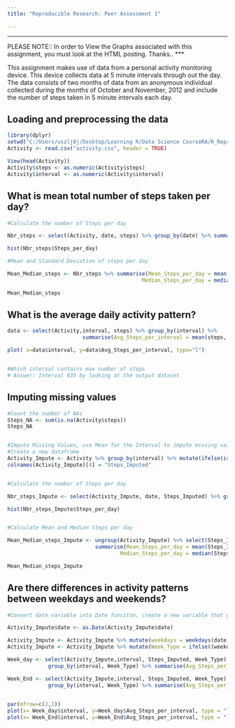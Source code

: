 ---
title: "Reproducible Research: Peer Assessment 1"

---
***
PLEASE NOTE:: In order to View the Graphs associated with this assignment, you must look at the HTML posting.  Thanks.. 
***

This assignment makes use of data from a personal activity monitoring device. This device collects data at 5 minute intervals through out the day. The data consists of two months of data from an anonymous individual collected during the months of October and November, 2012 and include the number of steps taken in 5 minute intervals each day.


## Loading and preprocessing the data
```{r}
library(dplyr)
setwd("C:/Users/uszlj8j/Desktop/Learning R/Data Science CourseRA/R_Reproducable_Research")
Activity <- read.csv("activity.csv", header = TRUE)

View(head(Activity))
Activity$steps <- as.numeric(Activity$steps)
Activity$interval <- as.numeric(Activity$interval)

```




## What is mean total number of steps taken per day?
```{r, echo=TRUE}

#Calculate the number of Steps per day

Nbr_steps <- select(Activity, date, steps) %>% group_by(date) %>% summarise(Steps_per_day = sum(steps))

hist(Nbr_steps$Steps_per_day)

#Mean and Standard Deviation of steps per day

Mean_Median_steps <- Nbr_steps %>% summarise(Mean_Steps_per_day = mean(Steps_per_day, na.rm = TRUE), 
                                           Median_Steps_per_day = median(Steps_per_day, na.rm = TRUE))

Mean_Median_steps
```



## What is the average daily activity pattern?
```{r, echo=TRUE}

data <- select(Activity,interval, steps) %>% group_by(interval) %>% 
                        summarise(Avg_Steps_per_interval = mean(steps, na.rm = TRUE))

plot( x=data$interval, y=data$Avg_Steps_per_interval, type="l")


#Which interval contains max number of steps
# Answer: Interval 835 by looking at the output dataset

```



## Imputing missing values
```{r}

#Count the number of NAs
Steps_NA <- sum(is.na(Activity$steps))
Steps_NA


#Impute Missing Values, use Mean for the Interval to impute missing values
#Create a new dataframe
Activity_Impute <- Activity %>% group_by(interval) %>% mutate(ifelse(is.na(steps),mean(steps, na.rm = TRUE),steps))
colnames(Activity_Impute)[4] = "Steps_Imputed"


#Calculate the number of Steps per day

Nbr_steps_Impute <- select(Activity_Impute, date, Steps_Imputed) %>% group_by(date) %>% summarise(Steps_per_day = sum(Steps_Imputed))

hist(Nbr_steps_Impute$Steps_per_day)


#Calculate Mean and Median Steps per day

Mean_Median_steps_Impute <- ungroup(Activity_Impute) %>% select(Steps_Imputed)  %>% 
                            summarise(Mean_Steps_per_day = mean(Steps_Imputed), 
                                    Median_Steps_per_day = median(Steps_Imputed))

Mean_Median_steps_Impute

```



## Are there differences in activity patterns between weekdays and weekends?
```{r}

#Convert date variable into Date funciton, create a new variable that gives the weekday

Activity_Impute$date <- as.Date(Activity_Impute$date)

Activity_Impute <- Activity_Impute %>% mutate(weekdays = weekdays(date))
Activity_Impute <- Activity_Impute %>% mutate(Week_Type = ifelse((weekdays %in% c("Saturday", "Sunday")),"Week_End", "Week_Day"))

Week_day <- select(Activity_Impute,interval, Steps_Imputed, Week_Type) %>% filter(Week_Type == "Week_Day") %>%
             group_by(interval, Week_Type) %>% summarise(Avg_Steps_per_interval = mean(Steps_Imputed, na.rm = TRUE))

Week_End <- select(Activity_Impute,interval, Steps_Imputed, Week_Type) %>% filter(Week_Type == "Week_End") %>%
             group_by(interval, Week_Type) %>% summarise(Avg_Steps_per_interval = mean(Steps_Imputed, na.rm = TRUE))

 
par(mfrow=c(2,1)) 
plot(x= Week_day$interval, y=Week_day$Avg_Steps_per_interval, type = "l")
plot(x= Week_End$interval, y=Week_End$Avg_Steps_per_interval, type = "l")

```

